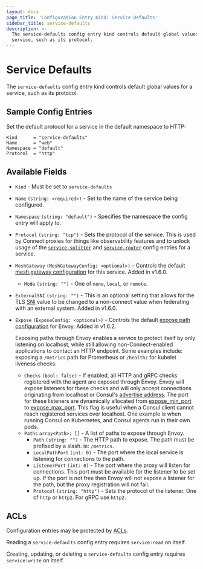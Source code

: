 ```yaml
---
layout: docs
page_title: 'Configuration Entry Kind: Service Defaults'
sidebar_title: service-defaults
description: >-
  The service-defaults config entry kind controls default global values for a
  service, such as its protocol.
---
```


# Service Defaults

The `service-defaults` config entry kind controls default global values for a
service, such as its protocol.

## Sample Config Entries

Set the default protocol for a service in the default namespace to HTTP:

```hcl
Kind      = "service-defaults"
Name      = "web"
Namespace = "default"
Protocol  = "http"
```

## Available Fields

- `Kind` - Must be set to `service-defaults`

- `Name` `(string: <required>)` - Set to the name of the service being configured.

- `Namespace` `(string: "default")` <EnterpriseAlert inline /> - Specifies the namespace the config entry will apply to.

- `Protocol` `(string: "tcp")` - Sets the protocol of the service. This is used
  by Connect proxies for things like observability features and to unlock usage
  of the [`service-splitter`](/docs/agent/config-entries/service-splitter) and
  [`service-router`](/docs/agent/config-entries/service-router) config
  entries for a service.

- `MeshGateway` `(MeshGatewayConfig: <optional>)` - Controls the default
  [mesh gateway configuration](/docs/connect/mesh-gateway#connect-proxy-configuration)
  for this service. Added in v1.6.0.

  - `Mode` `(string: "")` - One of `none`, `local`, or `remote`.

- `ExternalSNI` `(string: "")` - This is an optional setting that allows for
  the TLS [SNI](https://en.wikipedia.org/wiki/Server_Name_Indication) value to
  be changed to a non-connect value when federating with an external system.
  Added in v1.6.0.

- `Expose` `(ExposeConfig: <optional>)` - Controls the default
  [expose path configuration](/docs/connect/registration/service-registration#expose-paths-configuration-reference)
  for Envoy. Added in v1.6.2.

  Exposing paths through Envoy enables a service to protect itself by only listening on localhost, while still allowing
  non-Connect-enabled applications to contact an HTTP endpoint.
  Some examples include: exposing a `/metrics` path for Prometheus or `/healthz` for kubelet liveness checks.

  - `Checks` `(bool: false)` - If enabled, all HTTP and gRPC checks registered with the agent are exposed through Envoy.
    Envoy will expose listeners for these checks and will only accept connections originating from localhost or Consul's
    [advertise address](/docs/agent/options#advertise). The port for these listeners are dynamically allocated from
    [expose_min_port](/docs/agent/options#expose_min_port) to [expose_max_port](/docs/agent/options#expose_max_port).
    This flag is useful when a Consul client cannot reach registered services over localhost. One example is when running
    Consul on Kubernetes, and Consul agents run in their own pods.
  - `Paths` `array<Path>: []` - A list of paths to expose through Envoy.
    - `Path` `(string: "")` - The HTTP path to expose. The path must be prefixed by a slash. ie: `/metrics`.
    - `LocalPathPort` `(int: 0)` - The port where the local service is listening for connections to the path.
    - `ListenerPort` `(int: 0)` - The port where the proxy will listen for connections. This port must be available for
      the listener to be set up. If the port is not free then Envoy will not expose a listener for the path,
      but the proxy registration will not fail.
    - `Protocol` `(string: "http")` - Sets the protocol of the listener. One of `http` or `http2`. For gRPC use `http2`.

## ACLs

Configuration entries may be protected by
[ACLs](https://learn.hashicorp.com/tutorials/consul/access-control-setup-production).

Reading a `service-defaults` config entry requires `service:read` on itself.

Creating, updating, or deleting a `service-defaults` config entry requires
`service:write` on itself.
